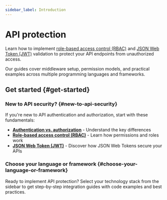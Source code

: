 ```yaml
---
sidebar_label: Introduction
---
```


# API protection

Learn how to implement [role-based access control (RBAC)](/authorization/role-based-access-control) and [JSON Web Token (JWT)](https://auth.wiki/jwt) validation to protect your API endpoints from unauthorized access.

Our guides cover middleware setup, permission models, and practical examples across multiple programming languages and frameworks.

## Get started \{#get-started}

### New to API security? \{#new-to-api-security}

If you're new to API authentication and authorization, start with these fundamentals:

- **[Authentication vs. authorization](/concepts/authn-vs-authz)** - Understand the key differences
- **[Role-based access control (RBAC)](/authorization/role-based-access-control)** - Learn how permissions and roles work
- **[JSON Web Token (JWT)](https://auth.wiki/jwt)** - Discover how JSON Web Tokens secure your APIs

### Choose your language or framework \{#choose-your-language-or-framework}

Ready to implement API protection? Select your technology stack from the sidebar to get step-by-step integration guides with code examples and best practices.
